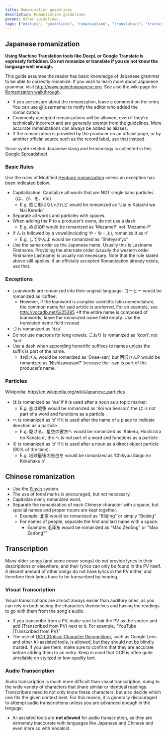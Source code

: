 ---
title: Romanization guidelines
description: Romanization guidelines
parent: Other guidelines
tags: ["editing", "guidelines", "romanization", "translation", "transcription", "documentation", "vocadb"]
---

## Japanese romanization

**Using Machine Translation tools like DeepL or Google Translate is expressly forbidden. Do not romanize or translate if you do not know the language well enough.**

This guide assumes the reader has basic knowledge of Japanese grammar to be able to correctly romanize. If you wish to learn more about Japanese grammar, visit http://www.guidetojapanese.org. See also the wiki page for [Romanization walkthrough](/docs/other-guidelines/romanization-walkthrough).

* If you are unsure about the romanization, leave a comment on the entry. You can use @(username) to notify the editor who added the romanization.
* Commonly accepted romanizations will be allowed, even if they're technically incorrect and are generally exempt from the guidelines. More accurate romanizations can always be added as aliases.
* If the romanization is provided by the producer on an official page, or by another official source such as the record label, use that instead.

Voice synth-related Japanese slang and terminology is collected in this [Google Spreadsheet](https://docs.google.com/spreadsheets/d/1h7KGUnq8WUJ87L7IgPxaTMvhNZ7npeSoseOJZmh8PoM/).

### Basic Rules

Use the rules of Modified [Hepburn romanization](http://en.wikipedia.org/wiki/Hepburn_romanization) unless an exception has been indicated below.

* Capitalization: Capitalize all words that are NOT single kana particles（は、が、を、etc）
    * E.g. 歌に形はないけれど would be romanized as ‘Uta ni Katachi wa Nai Keredo’
* Separate all words and particles with spaces.
* When adding the P to a producer’s name, do not use a dash.
    * E.g. めざめP  would be romanized as ‘MezameP’ not ‘Mezame-P’
* If ん is followed by a vowel(including や・ゆ・よ), romanize it as n’
    * E.g. してやんよ would be romanized as “Shiteyan’yo”
* Use the same order as the Japanese name. Usually this is Lastname Firstname. Providing the alternate order (usually the western order Firstname Lastname) is usually not necessary. Note that the rule stated above still applies: if an officially accepted Romanization already exists, use that.

### Exceptions

* Loanwords are romanized into their original language. コーヒー would be romanized as ‘coffee’.
    * However, if the loanword is complex scientific latin nomenclature, the common name for said article is preferred. For an example, see http://vocadb.net/S/25395
    *If the entire name is composed of loanwords, leave the romanized name field empty. Use the translated name field instead.
* づ is romanized as ‘dzu’
* Do not use macrons for long vowels. こおり is romanized as ‘koori’, not ‘kōri’
* Use a dash when appending honorific suffixes to names unless the suffix is part of the name.
    * お姉さん would be romanized as ‘Onee-san’, but 西沢さんP would be romanized as ‘NishizawasanP’ because the –san is part of the producer’s name.

### Particles

Wikipedia: http://en.wikipedia.org/wiki/Japanese_particles

* は is romanized as ‘wa’ if it is used after a noun as a topic marker:
    * E.g. 恋は戦争 would be romanized as ‘Koi wa Sensou’, the は is not part of a word and functions as a particle
* へ is romanized as ‘e’ if it is used after the name of a place to indicate direction as a particle.
    * E.g. 駆ける、星空の彼方へ would be romanized as ‘Kakeru, Hoshizora no Kanata e’, the へ is not part of a word and functions as a particle
* を is romanized as ‘o’ if it is used after a noun as a direct object particle (90% of the time).
    * E.g. 地球最後の告白を would be romanized as ‘Chikyuu Saigo no Kokuhaku o’

## Chinese romanization

* Use the [Pinyin](http://en.wikipedia.org/wiki/Pinyin) system.
* The use of tonal marks is encouraged, but not necessary.
* Capitalize every romanized word.
* Separate the romanization of each Chinese character with a space, but special names and proper nouns are kept together.
    * Example: 北京 would be romanized as "Běijīng" or simply "Beijing"
    * For names of people, separate the first and last name with a space.
        * Example: 毛泽东 would be romanized as "Máo Zédōng" or "Mao Zedong""

## Transcription

Many older songs (and some newer songs) do not provide lyrics in their descriptions or elsewhere, and their lyrics can only be found in the PV itself. A decent amount of other songs do not have lyrics in the PV either, and therefore their lyrics have to be transcribed by hearing. 

### Visual Transcription

Visual transcriptions are almost always easier than auditory ones, as you can rely on both seeing the characters themselves and having the readings to go with them from the song's audio. 

* If you transcribe from a PV, make sure to link the PV as the source and add (Transcribed from PV) next to it. For example, "YouTube (Transcribed from PV)"
* The use of [OCR (Optical Character Recognition)](https://en.wikipedia.org/wiki/Optical_character_recognition), such as Google Lens and other AI-assisted tools, is allowed, but they should not be blindly trusted. If you use them, make sure to confirm that they are accurate before adding them to an entry. Keep in mind that OCR is often quite unreliable on stylized or low-quality text.


### Audio Transcription

Audio transcription is much more difficult than visual transcription, duing to the wide variety of characters that share similar or identical readings. Transcribers need to not only know these characters, but also decide which one fits the given context best. For this reason, it is generally discouraged to attempt audio transcriptions unless you are advanced enough in the languge. 

* Ai-assisted tools are **not allowed** for audio transcription, as they are extremely inaccurate with languages like Japanese and Chinese and even more so with Vocaloid.

